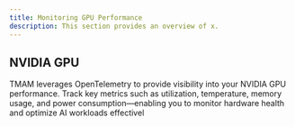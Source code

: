 ```yaml
---
title: Monitoring GPU Performance 
description: This section provides an overview of x.
---
```


## NVIDIA GPU
TMAM leverages OpenTelemetry to provide visibility into your NVIDIA GPU performance. Track key metrics such as utilization, temperature, memory usage, and power consumption—enabling you to monitor hardware health and optimize AI workloads effectivel